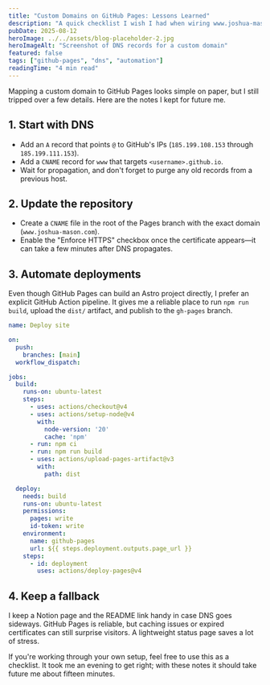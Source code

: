 ```yaml
---
title: "Custom Domains on GitHub Pages: Lessons Learned"
description: "A quick checklist I wish I had when wiring www.joshua-mason.com to GitHub Pages."
pubDate: 2025-08-12
heroImage: ../../assets/blog-placeholder-2.jpg
heroImageAlt: "Screenshot of DNS records for a custom domain"
featured: false
tags: ["github-pages", "dns", "automation"]
readingTime: "4 min read"
---
```


Mapping a custom domain to GitHub Pages looks simple on paper, but I still tripped over a few details. Here are the notes I kept for future me.

## 1. Start with DNS

- Add an `A` record that points `@` to GitHub's IPs (`185.199.108.153` through `185.199.111.153`).
- Add a `CNAME` record for `www` that targets `<username>.github.io`.
- Wait for propagation, and don't forget to purge any old records from a previous host.

## 2. Update the repository

- Create a `CNAME` file in the root of the Pages branch with the exact domain (`www.joshua-mason.com`).
- Enable the "Enforce HTTPS" checkbox once the certificate appears—it can take a few minutes after DNS propagates.

## 3. Automate deployments

Even though GitHub Pages can build an Astro project directly, I prefer an explicit GitHub Action pipeline. It gives me a reliable place to run `npm run build`, upload the `dist/` artifact, and publish to the `gh-pages` branch.

```yaml
name: Deploy site

on:
  push:
    branches: [main]
  workflow_dispatch:

jobs:
  build:
    runs-on: ubuntu-latest
    steps:
      - uses: actions/checkout@v4
      - uses: actions/setup-node@v4
        with:
          node-version: '20'
          cache: 'npm'
      - run: npm ci
      - run: npm run build
      - uses: actions/upload-pages-artifact@v3
        with:
          path: dist

  deploy:
    needs: build
    runs-on: ubuntu-latest
    permissions:
      pages: write
      id-token: write
    environment:
      name: github-pages
      url: ${{ steps.deployment.outputs.page_url }}
    steps:
      - id: deployment
        uses: actions/deploy-pages@v4
```

## 4. Keep a fallback

I keep a Notion page and the README link handy in case DNS goes sideways. GitHub Pages is reliable, but caching issues or expired certificates can still surprise visitors. A lightweight status page saves a lot of stress.

If you're working through your own setup, feel free to use this as a checklist. It took me an evening to get right; with these notes it should take future me about fifteen minutes.

